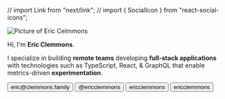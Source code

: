 // import Link from "next/link";
// import { SocialIcon } from "react-social-icons";

<Link href="/">
  <a>
    <img
      alt="Picture of Eric Celmmons"
      className="rounded-full border-4 shadow-md mb-4 w-56 h-56 mx-auto"
      src="https://github.com/ericclemmons.png"
    />
  </a>
</Link>

Hi, I'm **Eric Clemmons**.

<!-- I create better user & developer experiences through open-source software, metrics-driven experiments, and reducing friction. -->

I specialize in building **remote teams** developing **full-stack applications**
with technologies such as TypeScript, React, & GraphQL that enable metrics-driven **experimentation**.

<p className="flex justify-around mt-4 font-sans text-gray-700">
  <button className="bg-white rounded-full shadow hover:shadow-md border-2 border-white hover:border-yellow-200">
    <SocialIcon
      bgColor="#44337a"
      fgColor="white"
      style={{ width: "2rem", height: "2rem" }}
      url="mailto:eric@clemmons.family?subject=I was on your website..."
    />
    <label className="hidden sm:inline md:hidden px-2">eric@clemmons.family</label>
  </button>

<button className="bg-white rounded-full shadow hover:shadow-md border-2 border-white hover:border-yellow-200">
  <SocialIcon
    fgColor="white"
    style={{ width: "2rem", height: "2rem" }}
    url="https://twitter.com/ericclemmons"
  />
  <label className="hidden sm:inline md:hidden px-2">@ericclemmons</label>
</button>

<button className="bg-white rounded-full shadow hover:shadow-md border-2 border-white hover:border-yellow-200">
  <SocialIcon
    bgColor="black"
    fgColor="white"
    style={{ width: "2rem", height: "2rem" }}
    url="https://github.com/ericclemmons"
  />
  <label className="hidden px-2">ericclemmons</label>
</button>

  <button className="bg-white rounded-full shadow hover:shadow-md border-2 border-white hover:border-yellow-200">
    <SocialIcon
      fgColor="white"
      url="https://linkedin.com/in/ericclemmons"
      style={{ width: "2rem", height: "2rem" }}
    />
    <label className="hidden px-2">ericclemmons</label>
  </button>
</p>

